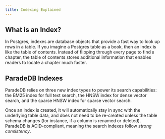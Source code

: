 ```yaml
---
title: Indexing Explained
---
```


## What is an Index?

In Postgres, indexes are database objects that provide a fast way to look up rows in a table. If you
imagine a Postgres table as a book, then an index is like the table of contents. Instead of flipping
through every page to find a chapter, the table of contents stores additional information that enables
readers to locate a chapter much faster.

## ParadeDB Indexes

ParadeDB relies on three new index types to power its search capabilities: the BM25 index for full text search,
the HNSW index for dense vector search, and the sparse HNSW index for sparse vector search.

Once an index is created, it will automatically stay in sync with the underlying table data, and
does not need to be re-created unless the table schema changes (for instance, if a column is renamed or deleted).
ParadeDB is ACID-compliant, meaning the search indexes follow _strong consistency_.
